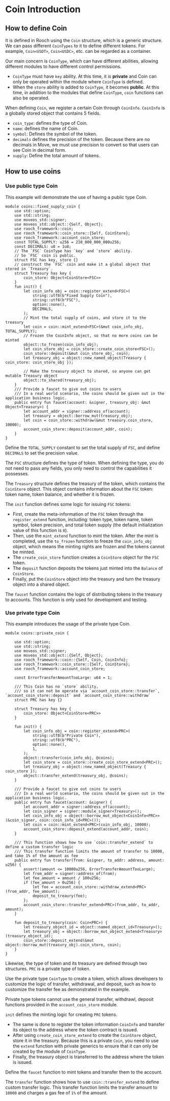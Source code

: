 # Coin Introduction

## How to define Coin

It is defined in Rooch using the `Coin` structure, which is a generic structure. We can pass different `CoinTypes` to it to define different tokens. For example, `Coin<USDT>`, `Coin<USDC>`, etc. can be regarded as a container.

Our main concern is `CoinType`, which can have different abilities, allowing different modules to have different control permissions.

- `CoinType` must have `key` ability. At this time, it is **private** and Coin can only be operated within the module where `CoinType` is defined.
- When the `store` ability is added to `CoinType`, it becomes **public**. At this time, in addition to the modules that define `CoinType`, `coin` functions can also be operated.

When defining `Coin`, we register a certain Coin through `CoinInfo`. `CoinInfo` is a globally stored object that contains 5 fields.

- `coin_type`: defines the type of Coin.
- `name`: defines the name of Coin.
- `symbol`: Defines the symbol of the token.
- `decimals` defines the precision of the token. Because there are no decimals in Move, we must use precision to convert so that users can see Coin in decimal form.
- `supply`: Define the total amount of tokens.

## How to use coins

### Use public type Coin

This example will demonstrate the use of having a public type Coin.

```move
module coins::fixed_supply_coin {
    use std::option;
    use std::string;
    use moveos_std::signer;
    use moveos_std::object::{Self, Object};
    use rooch_framework::coin;
    use rooch_framework::coin_store::{Self, CoinStore};
    use rooch_framework::account_coin_store;
    const TOTAL_SUPPLY: u256 = 210_000_000_000u256;
    const DECIMALS: u8 = 1u8;
    // The `FSC` CoinType has `key` and `store` ability.
    // So `FSC` coin is public.
    struct FSC has key, store {}
    // construct the `FSC` coin and make it a global object that stored in `Treasury`.
    struct Treasury has key {
        coin_store: Object<CoinStore<FSC>>
    }
    fun init() {
        let coin_info_obj = coin::register_extend<FSC>(    
            string::utf8(b"Fixed Supply Coin"),
            string::utf8(b"FSC"),
            option::none(),
            DECIMALS,
        );
        // Mint the total supply of coins, and store it to the treasury
        let coin = coin::mint_extend<FSC>(&mut coin_info_obj, TOTAL_SUPPLY);
        // Frozen the CoinInfo object, so that no more coins can be minted
        object::to_frozen(coin_info_obj);
        let coin_store_obj = coin_store::create_coin_store<FSC>();
        coin_store::deposit(&mut coin_store_obj, coin);
        let treasury_obj = object::new_named_object(Treasury { coin_store: coin_store_obj });

        // Make the treasury object to shared, so anyone can get mutable Treasury object
        object::to_shared(treasury_obj);
    }
    /// Provide a faucet to give out coins to users
    /// In a real world scenario, the coins should be given out in the application business logic.
    public entry fun faucet(account: &signer, treasury_obj: &mut Object<Treasury>) {
        let account_addr = signer::address_of(account);
        let treasury = object::borrow_mut(treasury_obj);
        let coin = coin_store::withdraw(&mut treasury.coin_store, 10000);
        account_coin_store::deposit(account_addr, coin);
    }
}
```

Define the `TOTAL_SUPPLY` constant to set the total supply of `FSC`, and define `DECIMALS` to set the precision value.

The `FSC` structure defines the type of token. When defining the type, you do not need to pass any fields, you only need to control the capabilities it possesses.

The `Treasury` structure defines the treasury of the token, which contains the `CoinStore` object. This object contains information about the `FSC` token: token name, token balance, and whether it is frozen.

The `init` function defines some logic for issuing `FSC` tokens:

- First, create the meta-information of the `FSC` token through the `register_extend` function, including: token type, token name, token symbol, token precision, and total token supply (the default initialization value of this function is `0`).
- Then, use the `mint_extend` function to mint the token. After the mint is completed, use the `to_frozen` function to freeze the `coin_info_obj` object, which means the minting rights are frozen and the tokens cannot be minted.
- The `create_coin_store` function creates a `CoinStore` object for the `FSC` token.
- The `deposit` function deposits the tokens just minted into the `Balance` of `CoinStore`.
- Finally, put the `CoinStore` object into the treasury and turn the treasury object into a shared object.

The `faucet` function contains the logic of distributing tokens in the treasury to accounts. This function is only used for development and testing.

### Use private type Coin

This example introduces the usage of the private type Coin.

```move
module coins::private_coin {

    use std::option;
    use std::string;
    use moveos_std::signer;
    use moveos_std::object::{Self, Object};
    use rooch_framework::coin::{Self, Coin, CoinInfo};
    use rooch_framework::coin_store::{Self, CoinStore};
    use rooch_framework::account_coin_store;

    const ErrorTransferAmountTooLarge: u64 = 1;

    /// This Coin has no `store` ability, 
    /// so it can not be operate via `account_coin_store::transfer`, `account_coin_store::deposit` and `account_coin_store::withdraw`
    struct PRC has key {}

    struct Treasury has key {
        coin_store: Object<CoinStore<PRC>>
    }

    fun init() {
        let coin_info_obj = coin::register_extend<PRC>(
            string::utf8(b"Private Coin"),
            string::utf8(b"PRC"),
            option::none(),
            1,
        );
        object::transfer(coin_info_obj, @coins);
        let coin_store = coin_store::create_coin_store_extend<PRC>();
        let treasury_obj = object::new_named_object(Treasury { coin_store });
        object::transfer_extend(treasury_obj, @coins);
    }

    /// Provide a faucet to give out coins to users
    /// In a real world scenario, the coins should be given out in the application business logic.
    public entry fun faucet(account: &signer) {
        let account_addr = signer::address_of(account);
        let coin_signer = signer::module_signer<Treasury>();
        let coin_info_obj = object::borrow_mut_object<CoinInfo<PRC>>(&coin_signer, coin::coin_info_id<PRC>());
        let coin = coin::mint_extend<PRC>(coin_info_obj, 10000);
        account_coin_store::deposit_extend(account_addr, coin);
    }

    /// This function shows how to use `coin::transfer_extend` to define a custom transfer logic
    /// This transfer function limits the amount of transfer to 10000, and take 1% of the amount as fee
    public entry fun transfer(from: &signer, to_addr: address, amount: u256) {
        assert!(amount <= 10000u256, ErrorTransferAmountTooLarge);
        let from_addr = signer::address_of(from);
        let fee_amount = amount / 100u256;
        if (fee_amount > 0u256) {
            let fee = account_coin_store::withdraw_extend<PRC>(from_addr, fee_amount);
            deposit_to_treaury(fee);
        };
        account_coin_store::transfer_extend<PRC>(from_addr, to_addr, amount);
    }

    fun deposit_to_treaury(coin: Coin<PRC>) {
        let treasury_object_id = object::named_object_id<Treasury>();
        let treasury_obj = object::borrow_mut_object_extend<Treasury>(treasury_object_id);
        coin_store::deposit_extend(&mut object::borrow_mut(treasury_obj).coin_store, coin);
    }
}
```

Likewise, the type of token and its treasury are defined through two structures. `PRC` is a private type of token.

Use the private type `CoinType` to create a token, which allows developers to customize the logic of transfer, withdrawal, and deposit, such as how to customize the transfer fee as demonstrated in the example.

Private type tokens cannot use the general transfer, withdrawl, deposit functions provided in the `account_coin_store` module.

`init` defines the minting logic for creating `PRC` tokens.

- The same is done to register the token information `CoinInfo` and transfer its object to the address where the token contract is issued.
- After using `create_coin_store_extend` to create the `CoinStore` object, store it in the treasury. Because this is a private `Coin`, you need to use the `extend` function with private generics to ensure that it can only be created by the module of `CoinType`.
- Finally, the treasury object is transferred to the address where the token is issued.

Define the `faucet` function to mint tokens and transfer them to the account.

The `transfer` function shows how to use `coin::transfer_extend` to define custom transfer logic. This transfer function limits the transfer amount to `10000` and charges a gas fee of `1%` of the amount.
